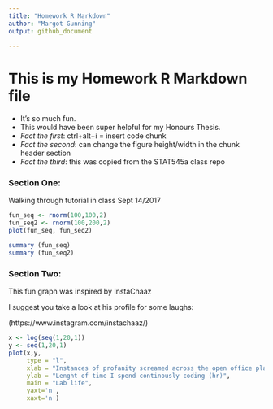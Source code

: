 ```yaml
---
title: "Homework R Markdown"
author: "Margot Gunning"
output: github_document
 
---
```

# This is my Homework R Markdown file

  * It's so much fun.
  * This would have been super helpful for my Honours Thesis.
  * *Fact the first*: ctrl+alt+i = insert code chunk
  * *Fact the second*: can change the figure height/width in the chunk header section
  * *Fact the third*: this was copied from the STAT545a class repo

### Section One:

Walking through tutorial in class Sept 14/2017

```r
fun_seq <- rnorm(100,100,2)
fun_seq2 <- rnorm(100,200,2)
plot(fun_seq, fun_seq2)
```

```r
summary (fun_seq)
summary (fun_seq2)
```


### Section Two:

This fun graph was inspired by InstaChaaz

I suggest you take a look at his profile for some laughs: 

(https://www.instagram.com/instachaaz/)

```r

x <- log(seq(1,20,1))
y <- seq(1,20,1)
plot(x,y, 
     type = "l", 
     xlab = "Instances of profanity screamed across the open office plan", 
     ylab = "Lenght of time I spend continously coding (hr)", 
     main = "Lab life", 
     yaxt='n', 
     xaxt='n')
```



